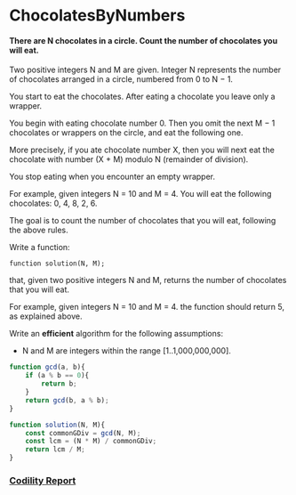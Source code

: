 # ChocolatesByNumbers
#### There are N chocolates in a circle. Count the number of chocolates you will eat.

Two positive integers N and M are given. Integer N represents the number of chocolates arranged in a circle, numbered from 0 to N − 1.

You start to eat the chocolates. After eating a chocolate you leave only a wrapper.

You begin with eating chocolate number 0. Then you omit the next M − 1 chocolates or wrappers on the circle, and eat the following one.

More precisely, if you ate chocolate number X, then you will next eat the chocolate with number (X + M) modulo N (remainder of division).

You stop eating when you encounter an empty wrapper.

For example, given integers N = 10 and M = 4. You will eat the following chocolates: 0, 4, 8, 2, 6.

The goal is to count the number of chocolates that you will eat, following the above rules.

Write a function:

    function solution(N, M);

that, given two positive integers N and M, returns the number of chocolates that you will eat.

For example, given integers N = 10 and M = 4. the function should return 5, as explained above.

Write an **efficient** algorithm for the following assumptions:

- N and M are integers within the range [1..1,000,000,000].


```javascript
function gcd(a, b){
    if (a % b == 0){
        return b;
    }
    return gcd(b, a % b);
}

function solution(N, M){
    const commonGDiv = gcd(N, M);
    const lcm = (N * M) / commonGDiv;
    return lcm / M;
}
```

### [Codility Report](https://app.codility.com/demo/results/trainingPK9U42-GBN/)
